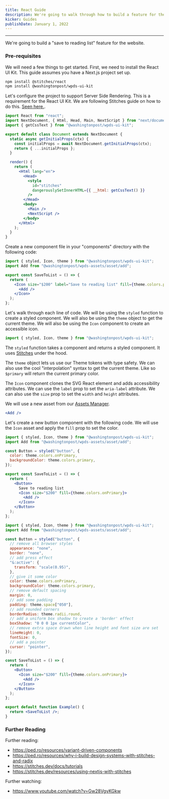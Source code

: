 ```yaml
---
title: React Guide
description: We're going to walk through how to build a feature for the website with our React UI Kit.
kicker: Guides
publishDate: January 1, 2022
---
```


---

We're going to build a "save to reading list" feature for the website.

### Pre-requisites

We will need a few things to get started. First, we need to install the React UI Kit. This guide assumes you have a Next.js project set up.

```bash
npm install @stitches/react
npm install @washingtonpost/wpds-ui-kit
```

Let's configure the project to support Server Side Rendering. This is a requirement for the React UI Kit. We are following Stitches guide on how to do this. [Seen here.](https://stitches.dev/docs/server-side-rendering).

```jsx
import React from "react";
import NextDocument, { Html, Head, Main, NextScript } from "next/document";
import { getCssText } from "@washingtonpost/wpds-ui-kit";

export default class Document extends NextDocument {
  static async getInitialProps(ctx) {
    const initialProps = await NextDocument.getInitialProps(ctx);
    return { ...initialProps };
  }

  render() {
    return (
      <Html lang="en">
        <Head>
          <style
            id="stitches"
            dangerouslySetInnerHTML={{ __html: getCssText() }}
          />
        </Head>
        <body>
          <Main />
          <NextScript />
        </body>
      </Html>
    );
  }
}
```

Create a new component file in your "components" directory with the following code:

```jsx
import { styled, Icon, theme } from "@washingtonpost/wpds-ui-kit";
import Add from "@washingtonpost/wpds-assets/asset/add";

export const SaveToList = () => {
  return (
    <Icon size="$200" label="Save to reading list" fill={theme.colors.primary}>
      <Add />
    </Icon>
  );
};
```

Let's walk through each line of code. We will be using the `styled` function to create a styled component. We will also be using the `theme` object to get the current theme. We will also be using the `Icon` component to create an accessible icon.

```jsx
import { styled, Icon, theme } from "@washingtonpost/wpds-ui-kit";
```

The `styled` function takes a component and returns a styled component. It uses [Stitches](https://stitches.dev/docs/introduction) under the hood.

The `theme` object lets us use our Theme tokens with type safety. We can also use the cool "interpolation" syntax to get the current theme. Like so `$primary` will return the current primary color.

The `Icon` component clones the SVG React element and adds accessibility attributes. We can use the `label` prop to set the `aria-label` attribute. We can also use the `size` prop to set the `width` and `height` attributes.

We will use a new asset from our [Assets Manager](/foundations/assets).

```jsx
<Add />
```

Let's create a new button component with the following code. We will use the `Icon` asset and apply the `fill` prop to set the color.

```jsx
import { styled, Icon, theme } from "@washingtonpost/wpds-ui-kit";
import Add from "@washingtonpost/wpds-assets/asset/add";

const Button = styled("button", {
  color: theme.colors.onPrimary,
  backgroundColor: theme.colors.primary,
});

export const SaveToList = () => {
  return (
    <Button>
      Save to reading list
      <Icon size="$200" fill={theme.colors.onPrimary}>
        <Add />
      </Icon>
    </Button>
  );
};
```

```jsx
import { styled, Icon, theme } from "@washingtonpost/wpds-ui-kit";
import Add from "@washingtonpost/wpds-assets/asset/add";

const Button = styled("button", {
  // remove all browser styles
  appearance: "none",
  border: "none",
  // add press effect
  "&:active": {
    transform: "scale(0.95)",
  },
  // give it some color
  color: theme.colors.onPrimary,
  backgroundColor: theme.colors.primary,
  // remove default spacing
  margin: 0,
  // add some padding
  padding: theme.space["050"],
  // add rounded corners
  borderRadius: theme.radii.round,
  // add a uniform box shadow to create a 'border' effect
  boxShadow: "0 0 0 1px currentColor",
  // remove extra space drawn when line height and font size are set
  lineHeight: 0,
  fontSize: 0,
  // add a pointer
  cursor: "pointer",
});

const SaveToList = () => {
  return (
    <Button>
      <Icon size="$200" fill={theme.colors.onPrimary}>
        <Add />
      </Icon>
    </Button>
  );
};

export default function Example() {
  return <SaveToList />;
}
```

### Further Reading

Further reading:

- https://ped.ro/resources/variant-driven-components
- https://ped.ro/resources/why-i-build-design-systems-with-stitches-and-radix
- https://stitches.dev/docs/tutorials
- https://stitches.dev/resources/using-nextjs-with-stitches

Further watching:

- https://www.youtube.com/watch?v=Gw28VgyKGkw
